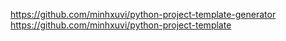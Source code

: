 https://github.com/minhxuvi/python-project-template-generator
https://github.com/minhxuvi/python-project-template
